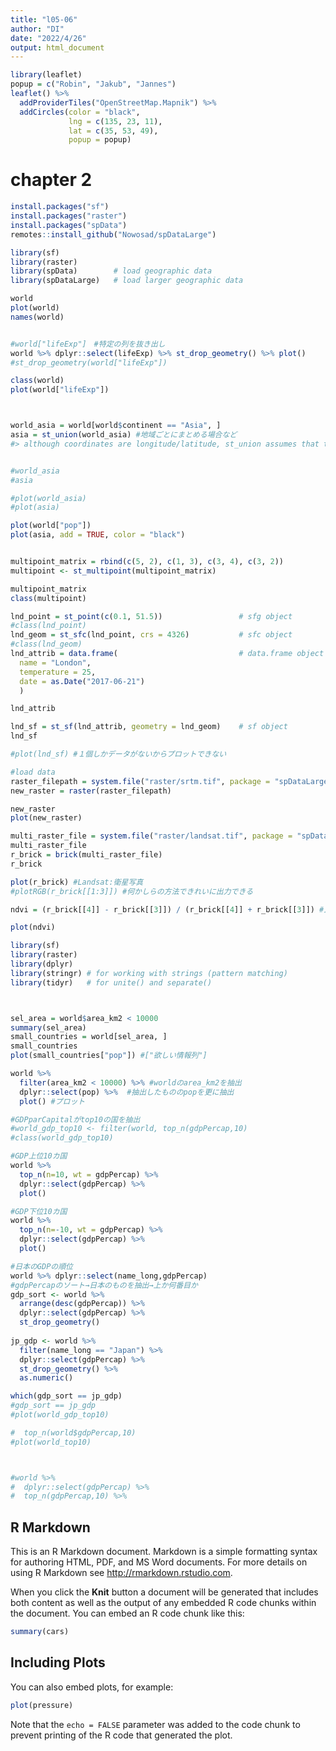 ```yaml
---
title: "l05-06"
author: "DI"
date: "2022/4/26"
output: html_document
---
```


```r
library(leaflet)
popup = c("Robin", "Jakub", "Jannes")
leaflet() %>%
  addProviderTiles("OpenStreetMap.Mapnik") %>%
  addCircles(color = "black",
             lng = c(135, 23, 11),
             lat = c(35, 53, 49), 
             popup = popup)


```




# chapter 2
```r
install.packages("sf")
install.packages("raster")
install.packages("spData")
remotes::install_github("Nowosad/spDataLarge")

```

```r
library(sf) 
library(raster) 
library(spData)        # load geographic data
library(spDataLarge)   # load larger geographic data

```

```r

world
plot(world)
names(world)



```

```r

#world["lifeExp"]　#特定の列を抜き出し
world %>% dplyr::select(lifeExp) %>% st_drop_geometry() %>% plot()
#st_drop_geometry(world["lifeExp"])

class(world)
plot(world["lifeExp"])




```


```r
world_asia = world[world$continent == "Asia", ]
asia = st_union(world_asia) #地域ごとにまとめる場合など
#> although coordinates are longitude/latitude, st_union assumes that they are planar


#world_asia
#asia

#plot(world_asia)
#plot(asia)

plot(world["pop"])
plot(asia, add = TRUE, color = "black")



```

```r

multipoint_matrix = rbind(c(5, 2), c(1, 3), c(3, 4), c(3, 2))
multipoint <- st_multipoint(multipoint_matrix)

multipoint_matrix
class(multipoint)

```



```r

lnd_point = st_point(c(0.1, 51.5))                 # sfg object
#class(lnd_point)
lnd_geom = st_sfc(lnd_point, crs = 4326)           # sfc object
#class(lnd_geom)
lnd_attrib = data.frame(                           # data.frame object
  name = "London",
  temperature = 25,
  date = as.Date("2017-06-21")
  )

lnd_attrib

lnd_sf = st_sf(lnd_attrib, geometry = lnd_geom)    # sf object
lnd_sf

#plot(lnd_sf) #１個しかデータがないからプロットできない
```






```r
#load data
raster_filepath = system.file("raster/srtm.tif", package = "spDataLarge")
new_raster = raster(raster_filepath)

new_raster
plot(new_raster)

```

```r

multi_raster_file = system.file("raster/landsat.tif", package = "spDataLarge")
multi_raster_file
r_brick = brick(multi_raster_file)
r_brick

plot(r_brick) #Landsat:衛星写真
#plotRGB(r_brick[[1:3]]) #何かしらの方法できれいに出力できる

```



```r

ndvi = (r_brick[[4]] - r_brick[[3]]) / (r_brick[[4]] + r_brick[[3]]) #正規化によって情報を分かりやすく

plot(ndvi)
```


```r
library(sf)
library(raster)
library(dplyr)
library(stringr) # for working with strings (pattern matching)
library(tidyr)   # for unite() and separate()




```


```r
sel_area = world$area_km2 < 10000
summary(sel_area)
small_countries = world[sel_area, ]
small_countries
plot(small_countries["pop"]) #["欲しい情報列"]

world %>% 
  filter(area_km2 < 10000) %>% #worldのarea_km2を抽出
  dplyr::select(pop) %>%  #抽出したもののpopを更に抽出
  plot() #プロット

```


```r
#GDPparCapitalがtop10の国を抽出
#world_gdp_top10 <- filter(world, top_n(gdpPercap,10)
#class(world_gdp_top10)

#GDP上位10カ国
world %>% 
  top_n(n=10, wt = gdpPercap) %>% 
  dplyr::select(gdpPercap) %>% 
  plot()

#GDP下位10カ国
world %>% 
  top_n(n=-10, wt = gdpPercap) %>% 
  dplyr::select(gdpPercap) %>% 
  plot()

#日本のGDPの順位
world %>% dplyr::select(name_long,gdpPercap)
#gdpPercapのソート→日本のものを抽出→上か何番目か
gdp_sort <- world %>% 
  arrange(desc(gdpPercap)) %>% 
  dplyr::select(gdpPercap) %>% 
  st_drop_geometry()
                              
jp_gdp <- world %>% 
  filter(name_long == "Japan") %>% 
  dplyr::select(gdpPercap) %>%
  st_drop_geometry() %>% 
  as.numeric()

which(gdp_sort == jp_gdp)
#gdp_sort == jp_gdp
#plot(world_gdp_top10)

#  top_n(world$gdpPercap,10)
#plot(world_top10)



#world %>% 
#  dplyr::select(gdpPercap) %>% 
#  top_n(gdpPercap,10) %>%

```







## R Markdown

This is an R Markdown document. Markdown is a simple formatting syntax for authoring HTML, PDF, and MS Word documents. For more details on using R Markdown see <http://rmarkdown.rstudio.com>.

When you click the **Knit** button a document will be generated that includes both content as well as the output of any embedded R code chunks within the document. You can embed an R code chunk like this:

```r
summary(cars)
```

## Including Plots

You can also embed plots, for example:

```r
plot(pressure)
```

Note that the `echo = FALSE` parameter was added to the code chunk to prevent printing of the R code that generated the plot.
